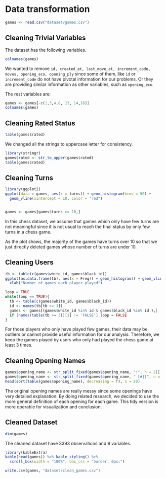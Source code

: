 # Data transformation

```r
games <- read.csv("dataset/games.csv")
```

## Cleaning Trivial Variables

The dataset has the following variables.

```r
colnames(games)
```

We wanted to remove ```id, created_at, last_move_at, increment_code, moves, opening_eco, opening_ply``` since some of them, like ```id``` or ```increment_code``` do not have pivotal information for our problems. Or they are providing similar information as other variables, such as ```opening_eco```.

The rest variables are:

```r
games <- games[-c(1,3,4,8, 13, 14,16)]
colnames(games)
```

## Cleaning Rated Status
```r
table(games$rated)
```

We changed all the strings to uppercase letter for consistency. 

```r
library(stringr)
games$rated <- str_to_upper(games$rated)
table(games$rated)
```

## Cleaning Turns

```r
library(ggplot2)
ggplot(data = games, aes(x = turns)) + geom_histogram(bins = 50) +
  geom_vline(xintercept = 10, color = "red")


games <- games[games$turns >= 10,]
```

In this chess dataset, we assume that games which only have few turns are not meaningful since it is not usual to reach the final status by only few turns in a chess game.

As the plot shows, the majority of the games have turns over 10 so that we just directly deleted games whose number of turns are under 10.

## Cleaning Users

```r
tb <- table(c(games$white_id, games$black_id))
ggplot(as.data.frame(tb), aes(x = Freq)) + geom_histogram() + geom_vline(xintercept = 3, color = "red") +
  xlab("Number of games each player played")
```


```r
loop = TRUE
while(loop == TRUE){
  tb <- table(c(games$white_id, games$black_id))
  id <- names(tb[tb >= 3])
  games <- games[(games$white_id %in% id & games$black_id %in% id ),]
  if (names(table(tb >= 3))[1] != 'FALSE') loop = FALSE
}
```

For those players who only have played few games, their data may be outliers or cannot provide useful information for our analysis. Therefore, we keep the games played by users who only had played the chess game at least 3 times. 

## Cleaning Opening Names
```r
games$opening_name <- str_split_fixed(games$opening_name, ":", n = 2)[,1]
games$opening_name <- str_split_fixed(games$opening_name, " [#|]", n = 2)[,1]
head(sort(table(games$opening_name), decreasing = T), n = 20)
```

The original opening names are really messy since some openings have very detailed explanation. By doing related research, we decided to use the more general definition of each opening for each game. This tidy version is more operable for visualization and conclusion.

## Cleaned Dataset

```r
dim(games)
```

The cleaned dataset have 3393 observations and 9 variables.

```r
library(kableExtra)
kable(head(games)) %>% kable_styling() %>%
  scroll_box(width = "100%", box_css = "border: 0px;")
```

```r
write.csv(games, "dataset/clean_games.csv")
```


